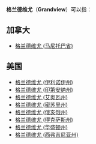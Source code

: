 {{disambig|Cat=五字地名消歧義}}
'''格兰德维尤'''（'''Grandview'''）可以指：

==加拿大==
*[[格兰德维尤_(马尼托巴省)|格兰德维尤 (马尼托巴省)]]

==美国==
*[[格兰德维尤_(伊利诺伊州)|格兰德维尤 (伊利诺伊州)]]
*[[格兰德维尤_(印第安纳州)|格兰德维尤 (印第安纳州)]]
*[[格兰德维尤_(艾奥瓦州)|格兰德维尤 (艾奥瓦州)]]
*[[格兰德维尤_(密苏里州)|格兰德维尤 (密苏里州)]]
*[[格兰德维尤_(俄亥俄州)|格兰德维尤 (俄亥俄州)]]
*[[格兰德维尤_(得克萨斯州)|格兰德维尤 (得克萨斯州)]]
*[[格兰德维尤_(华盛顿州)|格兰德维尤 (华盛顿州)]]
*[[格兰德维尤_(西弗吉尼亚州)|格兰德维尤 (西弗吉尼亚州)]]